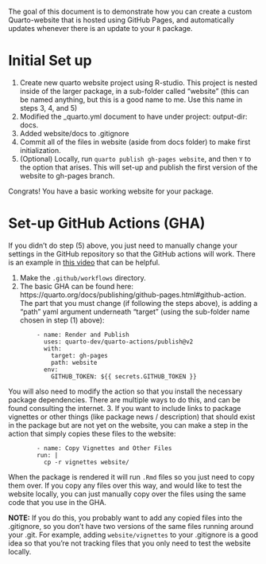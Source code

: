 The goal of this document is to demonstrate how you can create a custom Quarto-website that is hosted using GitHub Pages, and automatically updates whenever there is an update to your `R` package. 

# Initial Set up
1. Create new quarto website project using R-studio. This project is nested inside of the larger package, in a sub-folder called "website" (this can be named anything, but this is a good name to me. Use this name in steps 3, 4, and 5)
2. Modified the _quarto.yml document to have under project: output-dir: docs.
3. Added website/docs to .gitignore
4. Commit all of the files in website (aside from docs folder) to make first initialization.
5. (Optional) Locally, run `quarto publish gh-pages website`, and then `Y` to the option that arises. This will set-up and publish the first version of the website to gh-pages branch. 

Congrats! You have a basic working website for your package.


# Set-up GitHub Actions (GHA)

If you didn't do step (5) above, you just need to manually change your settings in the GitHub repository so that the GitHub actions will work. There is an example in [this video](https://www.youtube.com/watch?v=arzBRW5XIkg) that can be helpful.

1. Make the `.github/workflows` directory.
2. The basic GHA can be found here: https://quarto.org/docs/publishing/github-pages.html#github-action. The part that you must change (if following the steps above), is adding a "path" yaml argument underneath "target" (using the sub-folder name chosen in step (1) above):

```
        - name: Render and Publish
          uses: quarto-dev/quarto-actions/publish@v2
          with:
            target: gh-pages
            path: website
          env:
            GITHUB_TOKEN: ${{ secrets.GITHUB_TOKEN }}
```

You will also need to modify the action so that you install the necessary package dependencies. There are multiple ways to do this, and can be found consulting the internet.
3. If you want to include links to package vignettes or other things (like package news / description) that should exist in the package but are not yet on the website, you can make a step in the action that simply copies these files to the website:

```
        - name: Copy Vignettes and Other Files
        run: |
          cp -r vignettes website/
```

When the package is rendered it will run `.Rmd` files so you just need to copy them over. If you copy any files over this way, and would like to test the website locally, you can just manually copy over the files using the same code that you use in the GHA.

**NOTE:** If you do this, you probably want to add any copied files into the .gitignore, so you don't have two versions of the same files running around your .git. For example, adding `website/vignettes` to your .gitignore is a good idea so that you're not tracking files that you only need to test the website locally.

